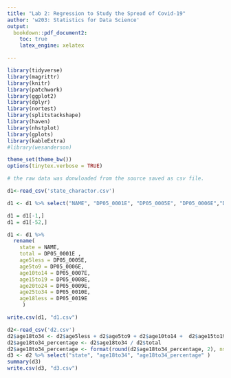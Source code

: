 ```yaml
---
title: "Lab 2: Regression to Study the Spread of Covid-19"
author: 'w203: Statistics for Data Science'
output:
  bookdown::pdf_document2: 
    toc: true
    latex_engine: xelatex

---
```

 
```r
library(tidyverse) 
library(magrittr)
library(knitr)
library(patchwork)
library(ggplot2)
library(dplyr)
library(nortest)
library(splitstackshape)
library(haven)
library(nhstplot)
library(gplots)
library(kableExtra)
#library(wesanderson)

theme_set(theme_bw())
options(tinytex.verbose = TRUE)
```



```r
# the raw data was donwloaded from the source saved as csv file. 

d1<-read_csv('state_charactor.csv')

d1 <- d1 %>% select("NAME", "DP05_0001E", "DP05_0005E", "DP05_0006E","DP05_0007E", "DP05_0008E","DP05_0009E", "DP05_0010E", "DP05_0019E" )

d1 = d1[-1,]
d1 = d1[-52,]

d1 <- d1 %>% 
  rename(
    state = NAME, 
    total = DP05_0001E ,
    age5less = DP05_0005E,
    age5to9 = DP05_0006E,
    age10to14 = DP05_0007E,
    age15to19 = DP05_0008E,
    age20to24 = DP05_0009E,
    age25to34 = DP05_0010E,
    age18less = DP05_0019E
     )

write.csv(d1, "d1.csv")

```

```r

d2<-read_csv('d2.csv')
d2$age18to34 <- d2$age5less + d2$age5to9 + d2$age10to14 +  d2$age15to19 + d2$age20to24 +d2$age25to34 -d2$age18less 
d2$age18to34_percentage <- d2$age18to34 / d2$total  
d2$age18to34_percentage <- format(round(d2$age18to34_percentage, 2), nsmall = 2)
d3 <- d2 %>% select("state", "age18to34", "age18to34_percentage" ) 
summary(d3)
write.csv(d3, "d3.csv")

```






